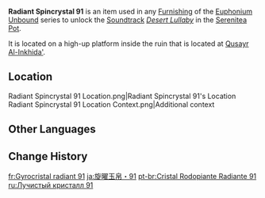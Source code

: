 {{Item Infobox
|id          = 141091
|image       = Item Radiant Spincrystal.png
|type        = Adventure Items
|group       = Radiant Spincrystals
|group2      = Sumeru Spincrystals
|quality     = 4
|invCategory = Precious Items
|description = This wondrous crystal contains a certain rhythm, like something beautiful woven from delicate silk. These items can be found throughout the mainland or from merchants who collect curios. The tune held within this crystal can be revivified in your Serenitea Pot using either "[[Euphonium Unbound: Winding]]" or "[[Euphonium Unbound: Soaring]]." The tune contained within this [[Radiant Spincrystal]] is "[[Desert Lullaby]]."
|source1     = [[Qusayr Al-Inkhida']]
|track       = Desert Lullaby
}}
'''Radiant Spincrystal 91''' is an item used in any [[Furnishing]] of the [[Euphonium Unbound]] series to unlock the [[Soundtrack]] ''[[Desert Lullaby]]'' in the [[Serenitea Pot]].

It is located on a high-up platform inside the ruin that is located at [[Qusayr Al-Inkhida']]. 

==Location==
<gallery>
Radiant Spincrystal 91 Location.png|Radiant Spincrystal 91's Location
Radiant Spincrystal 91 Location Context.png|Additional context
</gallery>

==Other Languages==
{{Other Languages
|default_hidden = 1
|en      = Radiant Spincrystal 91
|zhs     = 旋曜玉帛・其九十一
|zhs_rm  = Xuán Yào Yùbó - Qí Jiǔshíyī
|zht     = 旋曜玉帛・其九十一
|zht_rm  = Xuán Yào Yùbó - Qí Jiǔshíyī
|ja      = 旋曜玉帛・91
|ja_rm   = Sen'you Gyokuhaku - Kyuujuuichi
|ko      = 빛나는 결정・<91:구십일>
|es      = Girocristal radiante (91)
|fr      = Gyrocristal radiant 91
|ru      = Лучистый кристалл 91
|th      = Radiant Spincrystal 91
|vi      = Ngọc Thạch Âm Vang 91
|de      = Strahlender Drehkristall XCI
|id      = Radiant Spincrystal 91
|pt      = Cristal Rodopiante Radiante 91
|tr      = Parlak Burgu Kristal 91
|it      = Voltacristallo radioso 91
}}

==Change History==
{{Change History|3.4}}

[[fr:Gyrocristal radiant 91]]
[[ja:旋曜玉帛・91]]
[[pt-br:Cristal Rodopiante Radiante 91]]
[[ru:Лучистый кристалл 91]]